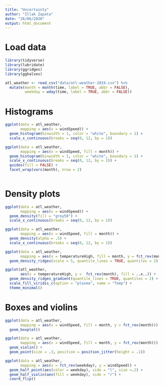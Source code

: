```yaml
---
title: "Uncertainty"
author: "Illak Zapata"
date: "26/06/2020"
output: html_document
---
```



# Load data

```r
library(tidyverse)
library(lubridate)
library(ggridges)
library(gghalves)

atl_weather <- read_csv("data/atl-weather-2019.csv") %>% 
  mutate(month = month(time, label = TRUE, abbr = FALSE),
         weekday = wday(time, label = TRUE, abbr = FALSE))


```

# Histograms

```r
ggplot(data = atl_weather,
       mapping = aes(x = windSpeed)) +
  geom_histogram(binwidth = 1, color = "white", boundary = 1) +
  scale_x_continuous(breaks = seq(0, 12, by = 1))
```


```r
ggplot(data = atl_weather,
       mapping = aes(x = windSpeed, fill = month)) +
  geom_histogram(binwidth = 1, color = "white", boundary = 1) +
  scale_x_continuous(breaks = seq(0, 12, by = 1)) +
  guides(fill = FALSE) +
  facet_wrap(vars(month), nrow = 2)
  
```

# Density plots

```r
ggplot(data = atl_weather,
       mapping = aes(x = windSpeed)) +
  geom_density(fill = "grey50") +
  scale_x_continuous(breaks = seq(0, 12, by = 1))
```


```r
ggplot(data = atl_weather,
       mapping = aes(x = windSpeed, fill = month)) +
  geom_density(alpha = .5) +
  scale_x_continuous(breaks = seq(0, 12, by = 1))
```
```r
ggplot(data = atl_weather,
       mapping = aes(x = temperatureHigh, fill = month, y = fct_rev(month))) +
  geom_density_ridges(scale = 5, quantile_lines = TRUE, quantiles = 2)
```


```r
ggplot(atl_weather,
       aes(x = temperatureHigh, y =  fct_rev(month), fill = ..x..)) +
  geom_density_ridges_gradient(quantile_lines = TRUE, quantiles = 2) +
  scale_fill_viridis_c(option = "plasma", name = "Temp") +
  theme_minimal()
```


# Boxes and violins

```r
ggplot(data = atl_weather,
       mapping = aes(x = windSpeed, fill = month, y = fct_rev(month))) +
  geom_boxplot()
```

```r
ggplot(data = atl_weather,
       mapping = aes(x = windSpeed, fill = month, y = fct_rev(month))) +
  geom_violin() +
  geom_point(size = .3, position = position_jitter(height = .1))
```

```r
ggplot(data = atl_weather,
       mapping = aes(x = fct_rev(weekday), y = windSpeed)) +
  geom_half_point(aes(color = weekday), side = "l", size =.2) +
  geom_half_violin(aes(fill = weekday), side = "r") +
  coord_flip()
  
```

